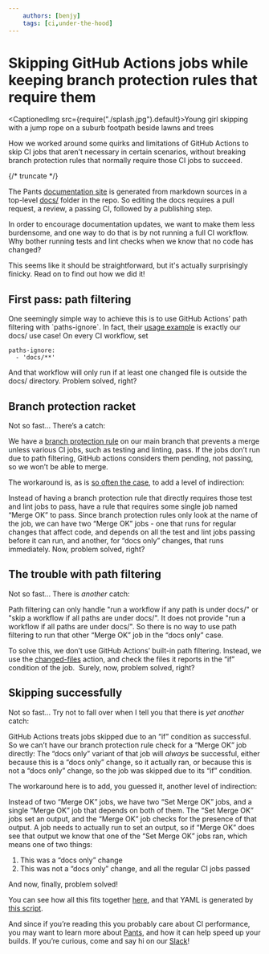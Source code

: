 ```yaml
---
    authors: [benjy]
    tags: [ci,under-the-hood]
---
```


# Skipping GitHub Actions jobs while keeping branch protection rules that require them

<CaptionedImg src={require("./splash.jpg").default}>Young girl skipping with a jump rope on a suburb footpath beside lawns and trees</CaptionedImg>

How we worked around some quirks and limitations of GitHub Actions to skip CI jobs that aren't necessary in certain scenarios, without breaking branch protection rules that normally require those CI jobs to succeed.

{/* truncate */}

The Pants [documentation site](https://www.pantsbuild.org/) is generated from markdown sources in a top-level [docs/](https://github.com/pantsbuild/pants/tree/main/docs) folder in the repo. So editing the docs requires a pull request, a review, a passing CI, followed by a publishing step.

In order to encourage documentation updates, we want to make them less burdensome, and one way to do that is by not running a full CI workflow. Why bother running tests and lint checks when we know that no code has changed?

This seems like it should be straightforward, but it's actually surprisingly finicky. Read on to find out how we did it!

## First pass: path filtering

One seemingly simple way to achieve this is to use GitHub Actions’ path filtering with \`paths-ignore\`. In fact, their [usage example](https://docs.github.com/en/actions/using-workflows/workflow-syntax-for-github-actions#example-excluding-paths) is exactly our docs/ use case! On every CI workflow, set

```
paths-ignore:
  - 'docs/**'
```

And that workflow will only run if at least one changed file is outside the docs/ directory. Problem solved, right?

## Branch protection racket

Not so fast… There’s a catch:

We have a [branch protection rule](https://docs.github.com/en/repositories/configuring-branches-and-merges-in-your-repository/defining-the-mergeability-of-pull-requests/about-protected-branches) on our main branch that prevents a merge unless various CI jobs, such as testing and linting, pass. If the jobs don’t run due to path filtering, GitHub actions considers them pending, not passing, so we won’t be able to merge.

The workaround is, as is [so often the case](https://en.wikipedia.org/wiki/Fundamental_theorem_of_software_engineering), to add a level of indirection:

Instead of having a branch protection rule that directly requires those test and lint jobs to pass, have a rule that requires some single job named “Merge OK” to pass. Since branch protection rules only look at the name of the job, we can have two “Merge OK” jobs - one that runs for regular changes that affect code, and depends on all the test and lint jobs passing before it can run, and another, for “docs only” changes, that runs immediately. Now, problem solved, right?

## The trouble with path filtering

Not so fast… There is _another_ catch:

Path filtering can only handle "run a workflow if any path is under docs/" or "skip a workflow if all paths are under docs/". It does not provide "run a workflow if all paths are under docs/". So there is no way to use path filtering to run that other “Merge OK” job in the “docs only” case.

To solve this, we don’t use GitHub Actions’ built-in path filtering. Instead, we use the [changed-files](https://github.com/tj-actions/changed-files) action, and check the files it reports in the “if” condition of the job.  Surely, now, problem solved, right?

## Skipping successfully

Not so fast… Try not to fall over when I tell you that there is _yet another_ catch:

GitHub Actions treats jobs skipped due to an “if” condition as successful. So we can’t have our branch protection rule check for a “Merge OK” job directly: The “docs only” variant of that job will _always_ be successful, either because this is a “docs only” change, so it actually ran, or because this is not a “docs only” change, so the job was skipped due to its “if” condition.

The workaround here is to add, you guessed it, another level of indirection:

Instead of two “Merge OK” jobs, we have two “Set Merge OK” jobs, and a single “Merge OK” job that depends on both of them. The “Set Merge OK” jobs set an output, and the “Merge OK” job checks for the presence of that output. A job needs to actually run to set an output, so if “Merge OK” does see that output we know that one of the “Set Merge OK” jobs ran, which means one of two things:

1.  This was a “docs only” change
2.  This was not a “docs only” change, and all the regular CI jobs passed

And now, finally, problem solved!

You can see how all this fits together [here](https://github.com/pantsbuild/pants/blob/cbaf090219/.github/workflows/test.yaml), and that YAML is generated by [this script](https://github.com/pantsbuild/pants/blob/cbaf090219/build-support/bin/generate_github_workflows.py).

And since if you’re reading this you probably care about CI performance, you may want to learn more about [Pants](https://www.pantsbuild.org/), and how it can help speed up your builds. If you’re curious, come and say hi on our [Slack](https://www.pantsbuild.org/docs/getting-help)!